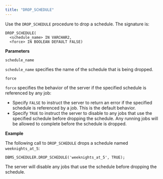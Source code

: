 ```yaml
---
title: "DROP_SCHEDULE"
---
```


Use the `DROP_SCHEDULE` procedure to drop a schedule. The signature is:

```text
DROP_SCHEDULE(
  <schedule_name> IN VARCHAR2,
  <force> IN BOOLEAN DEFAULT FALSE)
```

**Parameters**

`schedule_name`

 `schedule_name` specifies the name of the schedule that is being dropped.

`force`

 `force` specifies the behavior of the server if the specified schedule is referenced by any job:

 -   Specify `FALSE` to instruct the server to return an error if the specified schedule is referenced by a job. This is the default behavior.
 -   Specify `TRUE` to instruct the server to disable to any jobs that use the specified schedule before dropping the schedule. Any running jobs will be allowed to complete before the schedule is dropped.

**Example**

The following call to `DROP_SCHEDULE` drops a schedule named `weeknights_at_5`:

```text
DBMS_SCHEDULER.DROP_SCHEDULE('weeknights_at_5', TRUE);
```

The server will disable any jobs that use the schedule before dropping the schedule.
